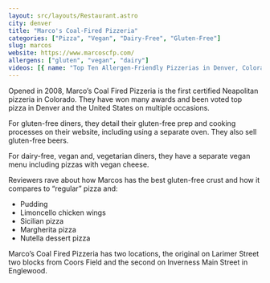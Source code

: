 ```yaml
---
layout: src/layouts/Restaurant.astro
city: denver
title: "Marco's Coal-Fired Pizzeria"
categories: ["Pizza", "Vegan", "Dairy-Free", "Gluten-Free"]
slug: marcos
website: https://www.marcoscfp.com/
allergens: ["gluten", "vegan", "dairy"]
videos: [{ name: "Top Ten Allergen-Friendly Pizzerias in Denver, Colorado", url: "https://www.youtube.com/watch?v=kRkhFcF2jg4" }]
---
```


Opened in 2008, Marco’s Coal Fired Pizzeria is the first certified Neapolitan pizzeria in Colorado. They have won many awards and been voted top pizza in Denver and the United States on multiple occasions.

For gluten-free diners, they detail their gluten-free prep and cooking processes on their website, including using a separate oven. They also sell gluten-free beers.

For dairy-free, vegan and, vegetarian diners, they have a separate vegan menu including pizzas with vegan cheese.

Reviewers rave about how Marcos has the best gluten-free crust and how it compares to “regular” pizza and:
* Pudding
* Limoncello chicken wings
* Sicilian pizza
* Margherita pizza
* Nutella dessert pizza

Marco’s Coal Fired Pizzeria has two locations, the original on Larimer Street two blocks from Coors Field and the second on Inverness Main Street in Englewood.
